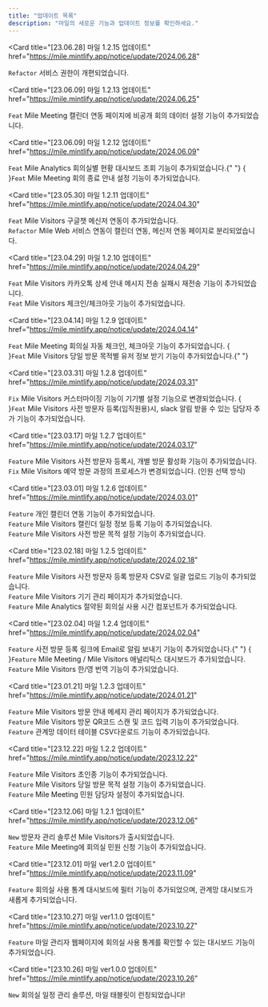 ```yaml
---
title: "업데이트 목록"
description: "마일의 새로운 기능과 업데이트 정보를 확인하세요."
---
```


<Card
  title="[23.06.28] 마일 1.2.15 업데이트"
  href="https://mile.mintlify.app/notice/update/2024.06.28"
>
  `Refactor` 서비스 권한이 개편되었습니다.
</Card>

<Card
  title="[23.06.09] 마일 1.2.13 업데이트"
  href="https://mile.mintlify.app/notice/update/2024.06.25"
>
  `Feat` Mile Meeting 캘린더 연동 페이지에 비공개 회의 데이터 설정 기능이
  추가되었습니다.
</Card>

<Card
  title="[23.06.09] 마일 1.2.12 업데이트"
  href="https://mile.mintlify.app/notice/update/2024.06.09"
>
  `Feat` Mile Analytics 회의실별 현황 대시보드 조회 기능이 추가되었습니다.{" "}
  {<br />}`Feat` Mile Meeting 회의 종료 안내 설정 기능이 추가되었습니다.
</Card>

<Card
  title="[23.05.30] 마일 1.2.11 업데이트"
  href="https://mile.mintlify.app/notice/update/2024.04.30"
>
  `Feat` Mile Visitors 구글챗 메신저 연동이 추가되었습니다. <br />
  `Refactor` Mile Web 서비스 연동이 캘린더 연동, 메신저 연동 페이지로 분리되었습니다.
</Card>

<Card
  title="[23.04.29] 마일 1.2.10 업데이트"
  href="https://mile.mintlify.app/notice/update/2024.04.29"
>
  `Feat` Mile Visitors 카카오톡 상세 안내 메시지 전송 실패시 재전송 기능이
  추가되었습니다. <br />
  `Feat` Mile Visitors 체크인/체크아웃 기능이 추가되었습니다. <br />
</Card>

<Card
  title="[23.04.14] 마일 1.2.9 업데이트"
  href="https://mile.mintlify.app/notice/update/2024.04.14"
>
  `Feat` Mile Meeting 회의실 자동 체크인, 체크아웃 기능이 추가되었습니다.
  {<br />}`Feat` Mile Visitors 당일 방문 목적별 유저 정보 받기 기능이 추가되었습니다.{" "}
</Card>

<Card
  title="[23.03.31] 마일 1.2.8 업데이트"
  href="https://mile.mintlify.app/notice/update/2024.03.31"
>
  `Fix` Mile Visitors 커스터마이징 기능이 기기별 설정 기능으로 변경되었습니다.
  {<br />}`Feat` Mile Visitors 사전 방문자 등록(임직원용)시, slack 알림 받을 수 있는
  담당자 추가 기능이 추가되었습니다.
</Card>

<Card
  title="[23.03.17] 마일 1.2.7 업데이트"
  href="https://mile.mintlify.app/notice/update/2024.03.17"
>
  `Feature` Mile Visitors 사전 방문자 등록시, 개별 방문 활성화 기능이
  추가되었습니다. <br />
  `Fix` Mile Visitors 예약 방문 과정의 프로세스가 변경되었습니다. (인원 선택 방식)
</Card>

<Card
  title="[23.03.01] 마일 1.2.6 업데이트"
  href="https://mile.mintlify.app/notice/update/2024.03.01"
>
  `Feature` 개인 캘린더 연동 기능이 추가되었습니다. <br />
  `Feature` Mile Visitors 캘린더 일정 정보 등록 기능이 추가되었습니다. <br />
  `Feature` Mile Visitors 사전 방문 목적 설정 기능이 추가되었습니다.
</Card>

<Card
  title="[23.02.18] 마일 1.2.5 업데이트"
  href="https://mile.mintlify.app/notice/update/2024.02.18"
>
  `Feature` Mile Visitors 사전 방문자 등록 방문자 CSV로 일괄 업로드 기능이
  추가되었습니다. <br />
  `Feature` Mile Visitors 기기 관리 페이지가 추가되었습니다. <br />
  `Feature` Mile Analytics 절약된 회의실 사용 시간 컴포넌트가 추가되었습니다.
</Card>

<Card
  title="[23.02.04] 마일 1.2.4 업데이트"
  href="https://mile.mintlify.app/notice/update/2024.02.04"
>
  `Feature` 사전 방문 등록 링크에 Email로 알림 보내기 기능이 추가되었습니다.{" "}
  {<br />}`Feature` Mile Meeting / Mile Visitors 애널리틱스 대시보드가
  추가되었습니다. <br />
  `Feature` Mile Visitors 한/영 번역 기능이 추가되었습니다.
</Card>

<Card
  title="[23.01.21] 마일 1.2.3 업데이트"
  href="https://mile.mintlify.app/notice/update/2024.01.21"
>
  `Feature` Mile Visitors 방문 안내 메세지 관리 페이지가 추가되었습니다. <br />
  `Feature` Mile Visitors 방문 QR코드 스캔 및 코드 입력 기능이 추가되었습니다. <br />
  `Feature` 관계망 데이터 테이블 CSV다운로드 기능이 추가되었습니다.
</Card>

<Card
  title="[23.12.22] 마일 1.2.2 업데이트"
  href="https://mile.mintlify.app/notice/update/2023.12.22"
>
  `Feature` Mile Visitors 초인종 기능이 추가되었습니다. <br />
  `Feature` Mile Visitors 당일 방문 목적 설정 기능이 추가되었습니다. <br />
  `Feature` Mile Meeting 민원 담당자 설정이 추가되었습니다.
</Card>

<Card
  title="[23.12.06] 마일 1.2.1 업데이트"
  href="https://mile.mintlify.app/notice/update/2023.12.06"
>
  `New` 방문자 관리 솔루션 Mile Visitors가 출시되었습니다. <br />
  `Feature` Mile Meeting에 회의실 민원 신청 기능이 추가되었습니다.
</Card>

<Card
  title="[23.12.01] 마일 ver1.2.0 업데이트"
  href="https://mile.mintlify.app/notice/update/2023.11.09"
>
  `Feature` 회의실 사용 통계 대시보드에 필터 기능이 추가되었으며, 관계망
  대시보드가 새롭게 추가되었습니다.
</Card>

<Card
  title="[23.10.27] 마일 ver1.1.0 업데이트"
  href="https://mile.mintlify.app/notice/update/2023.10.27"
>
  `Feature` 마일 관리자 웹페이지에 회의실 사용 통계를 확인할 수 있는 대시보드
  기능이 추가되었습니다.
</Card>

<Card
  title="[23.10.26] 마일 ver1.0.0 업데이트"
  href="https://mile.mintlify.app/notice/update/2023.10.26"
>
  `New` 회의실 일정 관리 솔루션, 마일 태블릿이 런칭되었습니다!
</Card>

